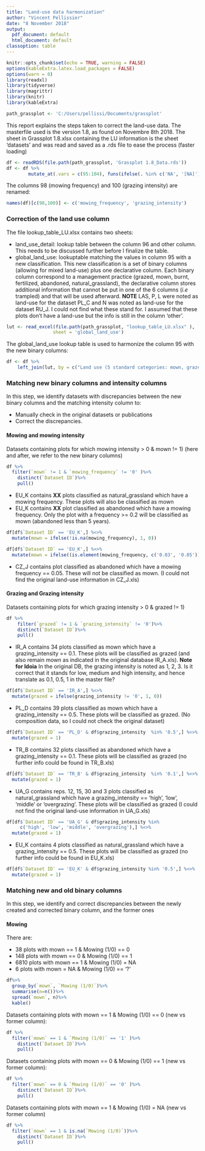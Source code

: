 ```yaml
---
title: "Land-use data harmonization"
author: "Vincent Pellissier"
date: "8 November 2018"
output:
  pdf_document: default
  html_document: default
classoption: table
---
```



```r
knitr::opts_chunk$set(echo = TRUE, warning = FALSE)
options(kableExtra.latex.load_packages = FALSE)
options(warn = 0)
library(readxl)
library(tidyverse)
library(magrittr)
library(knitr)
library(kableExtra)

path_grassplot <- 'C:/Users/pellissi/Documents/grassplot'
```
This report explains the steps taken to correct the land-use data.
The masterfile used is the version 1.8, as found on Novembre 8th 2018.
The sheet in Grassplot 1.8.xlsx containing the LU information is the sheet 'datasets' and was read and saved as a .rds file to ease the process (faster loading)


```r
df <- readRDS(file.path(path_grassplot, 'Grassplot 1.8_Data.rds'))
df <- df %>%
        mutate_at(.vars = c(95:104), funs(ifelse(. %in% c('NA', '[NA]'), NA, .)))
```

The columns 98 (mowing frequency) and 100 (grazing intensity) are renamed:
```r
names(df)[c(98,100)] <- c('mowing_frequency', 'grazing_intensity')
```

### Correction of the land use column
The file lookup_table_LU.xlsx contains two sheets:

  * land_use_detail: lookup table between the column 96 and other column. This needs to be discussed further before I finalize the table.
  * global_land_use: lookuptable matching the values in column 95 with a new classification. This new classification is a set of binary columns
  (allowing for mixed land-use) plus one declarative column. Each binary column correspond to a management practice (grazed,	mown,	burnt,	fertilized, abandoned,	natural_grassland), the declarative column stores additional information that cannot be put in one of the 6 columns (*i.e* trampled) and
  that will be used afterward. **NOTE** LAS, P, L were noted as land-use for the dataset PL_C and N was noted as land-use for the dataset RU_J. I could not find what these stand for. I assumed that these plots don't have a land-use but the info is still in the column 'other'.

```r
lut <- read_excel(file.path(path_grassplot, "lookup_table_LU.xlsx" ),
                 sheet = 'global_land_use')
```

The global_land_use lookup table is used to harmonize the column 95 with the new binary columns:
```r
df <- df %>%
    left_join(lut, by = c("Land use (5 standard categories: mown, grazed, abandoned, natural grassland, NA)" = "old_classification"))
```

### Matching new binary columns and intensity columns
In this step, we identify datasets with discrepancies between the new binary columns and the matching intensity column to:

  * Manually check in the original datasets or publications
  * Correct the discrepancies.
    
#### Mowing and mowing intensity
Datasets containing plots for which mowing intensity > 0 & mown != 1) (here and after, we refer to the new binary columns)
```r
df %>% 
  filter(`mown` != 1 & `mowing_frequency` != '0' )%>%
    distinct(`Dataset ID`)%>%
    pull()
```

  * EU_K contains **XX** plots classified as natural_grassland which have a mowing frequency. These plots will also be classified as mown
  * EU_K contains **XX** plot classified as abandoned which have a mowing frequency. Only the plot with a frequency >= 0.2 will be classified as mown (abandoned less than 5 years).
```r
df[df$`Dataset ID` == 'EU_K',] %<>% 
  mutate(mown = ifelse(!is.na(mowing_frequency), 1, 0))

df[df$`Dataset ID` == 'EU_K',] %<>% 
  mutate(mown = ifelse((is.element(mowing_frequency, c('0.03', '0.05')) | is.na(mowing_frequency)), 0, 1))
```

  * CZ_J contains plot classified as abandoned which have a mowing frequency == 0.05. These will not be classified as mown. (I could not find the original land-use information in CZ_J.xls)



#### Grazing and Grazing intensity
Datasets containing plots for which grazing intensity > 0 & grazed != 1)
```r
df %>% 
    filter(`grazed` != 1 & `grazing_intensity` != '0')%>%
    distinct(`Dataset ID`)%>%
    pull()
```

  * IR_A contains 34 plots classified as mown which have a grazing_intensity == 0.1. These plots will be classified as grazed (and also remain mown as indicated in the original database IR_A.xls). **Note for Idoia** In the original DB, the grazing intensity is noted as 1, 2, 3. Is it correct that it stands for low, medium and high intensity, and hence translate as 0.1, 0.5, 1 in the master file?
```r
df[df$`Dataset ID` == 'IR_A',] %<>% 
  mutate(grazed = ifelse(grazing_intensity != '0', 1, 0))
```
  * PL_D contains 39 plots classified as mown which have a grazing_intensity == 0.5. These plots will be classified as grazed. (No composition data, so I could not check the original dataset)
  
```r
df[df$`Dataset ID` == 'PL_D' & df$grazing_intensity  %in% '0.5',] %<>% 
  mutate(grazed = 1)
```
  
  * TR_B contains 32 plots classified as abandoned which have a grazing_intensity == 0.1. These plots will be classified as grazed (no further info could be found in TR_B.xls)
```r
df[df$`Dataset ID` == 'TR_B' & df$grazing_intensity  %in% '0.1',] %<>% 
  mutate(grazed = 1)
```
  
  * UA_G contains reps. 12, 15, 30 and 3 plots classified as natural_grassland which have a grazing_intensity == 'high', 'low', 'middle' or 'overgrazing'. These plots will be classified as grazed (I could not find the original land-use information in UA_G.xls)
  
```r
df[df$`Dataset ID` == 'UA_G' & df$grazing_intensity %in% 
     c('high', 'low', 'middle', 'overgrazing'),] %<>% 
  mutate(grazed = 1)
```
  
  * EU_K contains 4 plots classified as natural_grassland which have a grazing_intensity == 0.5. These plots will be classified as grazed (no further info could be found in EU_K.xls)
```r
df[df$`Dataset ID` == 'EU_K' & df$grazing_intensity %in% '0.5',] %<>% 
  mutate(grazed = 1)
```

### Matching new and old binary columns
In this step, we identify and correct discrepancies between the newly created and corrected binary column, and the former ones

#### Mowing
There are:

  * 38 plots with mown == 1 & Mowing (1/0) == 0
  * 148 plots with mown == 0 & Mowing (1/0) == 1
  * 6810 plots with mown == 1 & Mowing (1/0) = NA
  * 6 plots with mown = NA & Mowing (1/0) == '?'
```r
df%>%
  group_by(`mown`, `Mowing (1/0)`)%>%
  summarise(n=n())%>%
  spread(`mown`, n)%>%
  kable()
```
 
   
Datasets containing plots with mown == 1 & Mowing (1/0) == 0 (new vs former column):
```r
df %>% 
  filter(`mown` == 1 & `Mowing (1/0)` == '1' )%>%
    distinct(`Dataset ID`)%>%
    pull()
```
  
  
Datasets containing plots with mown == 0 & Mowing (1/0) == 1 (new vs former column):
```r
df %>% 
  filter(`mown` == 0 & `Mowing (1/0)` == '0' )%>%
    distinct(`Dataset ID`)%>%
    pull()
```

Datasets containing plots with mown == 1 & Mowing (1/0) = NA (new vs former column)
```r
df %>% 
  filter(`mown` == 1 & is.na(`Mowing (1/0)`))%>%
    distinct(`Dataset ID`)%>%
    pull()
```
